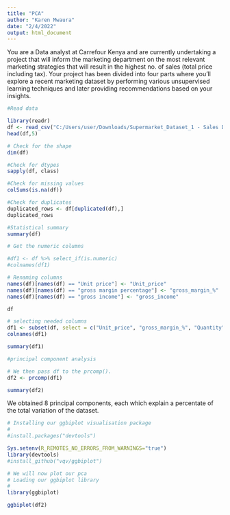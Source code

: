 ---
title: "PCA"
author: "Karen Mwaura"
date: "2/4/2022"
output: html_document
---

You are a Data analyst at Carrefour Kenya and are currently undertaking a project that will inform the marketing department on the most relevant marketing strategies that will result in the highest no. of sales (total price including tax). Your project has been divided into four parts where you'll explore a recent marketing dataset by performing various unsupervised learning techniques and later providing recommendations based on your insights.

```{r}
#Read data

library(readr)
df <- read_csv("C:/Users/user/Downloads/Supermarket_Dataset_1 - Sales Data.csv")
head(df,5)

```


```{r}
# Check for the shape
dim(df)

```

```{r}
#Check for dtypes
sapply(df, class)

```

```{r}
#Check for missing values
colSums(is.na(df))

```

```{r}
#Check for duplicates
duplicated_rows <- df[duplicated(df),]
duplicated_rows 

```

```{r}
#Statistical summary
summary(df)

```

```{r}
# Get the numeric columns

#df1 <- df %>% select_if(is.numeric)
#colnames(df1)

```

```{r}
# Renaming columns
names(df)[names(df) == "Unit price"] <- "Unit_price"
names(df)[names(df) == "gross margin percentage"] <- "gross_margin_%"
names(df)[names(df) == "gross income"] <- "gross_income"

df

```

```{r}
# selecting needed columns
df1 <- subset(df, select = c("Unit_price", "gross_margin_%", "Quantity", "Tax", "cogs","gross_income", "Rating", "Total"))
colnames(df1)

```

```{r}
summary(df1)

```

```{r}
#principal component analysis

# We then pass df to the prcomp().
df2 <- prcomp(df1)

```

```{r}
summary(df2)

```

We obtained 8 principal components, each which explain a percentate of the total variation of the dataset.

```{r}

# Installing our ggbiplot visualisation package
# 
#install.packages("devtools") 

Sys.setenv(R_REMOTES_NO_ERRORS_FROM_WARNINGS="true")
library(devtools)
#install_github("vqv/ggbiplot")

# We will now plot our pca
# Loading our ggbiplot library
#  
library(ggbiplot)

```

```{r}

ggbiplot(df2)

```



